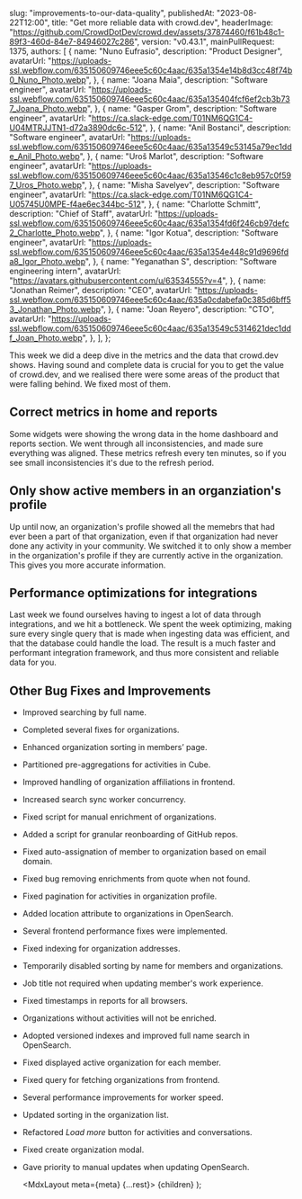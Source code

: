 
  slug: "improvements-to-our-data-quality",
  publishedAt: "2023-08-22T12:00",
  title: "Get more reliable data with crowd.dev",
  headerImage:
    "https://github.com/CrowdDotDev/crowd.dev/assets/37874460/f61b48c1-89f3-460d-84e7-84946027c286",
  version: "v0.43.1",
  mainPullRequest: 1375,
  authors: [
    {
      name: "Nuno Eufrasio",
      description: "Product Designer",
      avatarUrl:
        "https://uploads-ssl.webflow.com/635150609746eee5c60c4aac/635a1354e14b8d3cc48f74b0_Nuno_Photo.webp",
    },
    {
      name: "Joana Maia",
      description: "Software engineer",
      avatarUrl:
        "https://uploads-ssl.webflow.com/635150609746eee5c60c4aac/635a135404fcf6ef2cb3b737_Joana_Photo.webp",
    },
    {
      name: "Gasper Grom",
      description: "Software engineer",
      avatarUrl: "https://ca.slack-edge.com/T01NM6QG1C4-U04MTRJJTN1-d72a3890dc6c-512",
    },
    {
      name: "Anil Bostanci",
      description: "Software engineer",
      avatarUrl:
        "https://uploads-ssl.webflow.com/635150609746eee5c60c4aac/635a13549c53145a79ec1dde_Anil_Photo.webp",
    },
    {
      name: "Uroš Marlot",
      description: "Software engineer",
      avatarUrl:
        "https://uploads-ssl.webflow.com/635150609746eee5c60c4aac/635a13546c1c8eb957c0f597_Uros_Photo.webp",
    },
    {
      name: "Misha Savelyev",
      description: "Software engineer",
      avatarUrl: "https://ca.slack-edge.com/T01NM6QG1C4-U05745U0MPE-f4ae6ec344bc-512",
    },
    {
      name: "Charlotte Schmitt",
      description: "Chief of Staff",
      avatarUrl:
        "https://uploads-ssl.webflow.com/635150609746eee5c60c4aac/635a1354fd6f246cb97defc2_Charlotte_Photo.webp",
    },
    {
      name: "Igor Kotua",
      description: "Software engineer",
      avatarUrl:
        "https://uploads-ssl.webflow.com/635150609746eee5c60c4aac/635a1354e448c91d9696fda8_Igor_Photo.webp",
    },
    {
      name: "Yeganathan S",
      description: "Software engineering intern",
      avatarUrl: "https://avatars.githubusercontent.com/u/63534555?v=4",
    },
    {
      name: "Jonathan Reimer",
      description: "CEO",
      avatarUrl:
        "https://uploads-ssl.webflow.com/635150609746eee5c60c4aac/635a0cdabefa0c385d6bff53_Jonathan_Photo.webp",
    },
    {
      name: "Joan Reyero",
      description: "CTO",
      avatarUrl:
        "https://uploads-ssl.webflow.com/635150609746eee5c60c4aac/635a13549c5314621dec1ddf_Joan_Photo.webp",
    },
  ],
};

This week we did a deep dive in the metrics and the data that crowd.dev shows. Having sound and complete data is crucial for you to get the value of crowd.dev,
and we realised there were some areas of the product that were falling behind. We fixed most of them.

## Correct metrics in home and reports

Some widgets were showing the wrong data in the home dashboard and reports section.
We went through all inconsistencies, and made sure everything was aligned.
These metrics refresh every ten minutes, so if you see small inconsistencies it's due to the refresh period.

## Only show active members in an organziation's profile

Up until now, an organization's profile showed all the memebrs that had ever been a part of that organization,
even if that organization had never done any activity in your community.
We switched it to only show a member in the organization's profile if they are currently active in the organization.
This gives you more accurate information.

## Performance optimizations for integrations

Last week we found ourselves having to ingest a lot of data through integrations, and we hit a bottleneck.
We spent the week optimizing, making sure every single query that is made when ingesting data was efficient,
and that the database could handle the load.
The result is a much faster and performant integration framework, and thus more consistent and reliable data for you.

## Other Bug Fixes and Improvements

- Improved searching by full name. <PullRequest number="1333"/>
- Completed several fixes for organizations. <PullRequest number="1340"/>
- Enhanced organization sorting in members’ page. <PullRequest number="1346"/>
- Partitioned pre-aggregations for activities in Cube. <PullRequest number="1324"/>
- Improved handling of organization affiliations in frontend. <PullRequest number="1250"/>
- Increased search sync worker concurrency. <PullRequest number="1312"/>
- Fixed script for manual enrichment of organizations. <PullRequest number="1252"/>
- Added a script for granular reonboarding of GitHub repos. <PullRequest number="1223"/>
- Fixed auto-assignation of member to organization based on email domain. <PullRequest number="1363"/>
- Fixed bug removing enrichments from quote when not found. <PullRequest number="1316"/>
- Fixed pagination for activities in organization profile. <PullRequest number="1362"/>
- Added location attribute to organizations in OpenSearch. <PullRequest number="1360"/>
- Several frontend performance fixes were implemented. <PullRequest number="1357"/>
- Fixed indexing for organization addresses. <PullRequest number="1356"/>
- Temporarily disabled sorting by name for members and organizations. <PullRequest number="1354"/>
- Job title not required when updating member's work experience. <PullRequest number="1349"/>
- Fixed timestamps in reports for all browsers. <PullRequest number="1348"/>
- Organizations without activities will not be enriched. <PullRequest number="1347"/>
- Adopted versioned indexes and improved full name search in OpenSearch. <PullRequest number="1179"/>
- Fixed displayed active organization for each member. <PullRequest number="1321"/>
- Fixed query for fetching organizations from frontend. <PullRequest number="1331"/>
- Several performance improvements for worker speed. <PullRequest number="1327"/>
- Updated sorting in the organization list. <PullRequest number="1320"/>
- Refactored *Load more* button for activities and conversations. <PullRequest number="1310"/>
- Fixed create organization modal. <PullRequest number="1313"/>
- Gave priority to manual updates when updating OpenSearch. <PullRequest number="1212"/>


  <MdxLayout meta={meta} {...rest}>
    {children}
  </MdxLayout>
);
